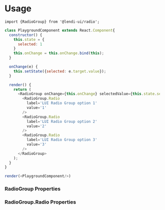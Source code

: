 
# Usage

```
import {RadioGroup} from '@lendi-ui/radio';
```

```js
class PlaygroundComponent extends React.Component{
  constructor() {
    this.state = {
      selected: 1
    }
    this.onChange = this.onChange.bind(this);
  }

  onChange(e) {
    this.setState({selected: e.target.value});
  }

  render() {
    return (
      <RadioGroup onChange={this.onChange} selectedValue={this.state.selected}>
        <RadioGroup.Radio
          label='LUI Radio Group option 1'
          value='1'
        />
        <RadioGroup.Radio
          label='LUI Radio Group option 2'
          value='2'
        />
        <RadioGroup.Radio
          label='LUI Radio Group option 3'
          value='3'
        />
      </RadioGroup>
    );
  }
}

render(<PlaygroundComponent/>)
```


### RadioGroup Properties

<PropTable>
  <PropTable.Entry name="direction" type='{"row" | "column"}' defaultValue={"column"} description="RadioGroup display direction."/>
  <PropTable.Entry name="isDisabled" type="boolean" defaultValue={false} description="Whether all items in RadioGroup are disabled."/>
  <PropTable.Entry name="onChange" required type="(event: React.ChangeEvent<HTMLInputElement>) => void" description="Radio onChange function."/>
  <PropTable.Entry name="selectedValue" type="string" description="A single value set by the selected radio button."/>
  <PropTable.Entry name="size" type="'xs' | 'sm' | 'md' | 'lg'" defaultValue="md" description="Size to apply to all RadioGroup.Radio elements"/>
</PropTable>

### RadioGroup.Radio Properties

<PropTable>
  <PropTable.Entry name="isBoxed" type="boolean" defaultValue={false} description="Whether the Radio is boxed or not."/>
  <PropTable.Entry name="isChecked" type="boolean" defaultValue={false} description="Whether the Radio is checked or not."/>
  <PropTable.Entry name="isDisabled" type="boolean" defaultValue={false} description="Whether the Radio is disabled or not."/>
  <PropTable.Entry name="label" type="string" defaultValue="" description="Radio display value."/>
  <PropTable.Entry name="onChange" type="(event: React.ChangeEvent<HTMLInputElement>) => void;" description=""/>
  <PropTable.Entry name="value" type="string" description="Radio value."/>
</PropTable>